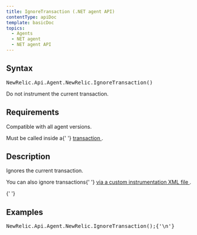 ```yaml
---
title: IgnoreTransaction (.NET agent API)
contentType: apiDoc
template: basicDoc
topics:
  - Agents
  - NET agent
  - NET agent API
---
```


<div>
  <h2>Syntax</h2>
  <pre>NewRelic.Api.Agent.NewRelic.IgnoreTransaction()</pre>Do not instrument
  the current transaction.<h2>Requirements</h2>
  <p>Compatible with all agent versions.</p>
  <p>
    Must be called inside a{' '}
    <a href="/docs/accounts-partnerships/education/getting-started-new-relic/glossary#transaction">
      transaction
    </a>
    .
  </p>
  <h2>Description</h2>
  <p>Ignores the current transaction.</p>
  <div className="callout-tip">
    <p>
      You can also ignore transactions{' '}
      <a href="/docs/agents/net-agent/custom-instrumentation/add-detail-transactions-xml-net#blocking-instrumentation">
        via a custom instrumentation XML file
      </a>
      .
    </p>
  </div>{' '}
  <h2>Examples</h2>
  <pre>NewRelic.Api.Agent.NewRelic.IgnoreTransaction();{'\n'}</pre>
</div>
